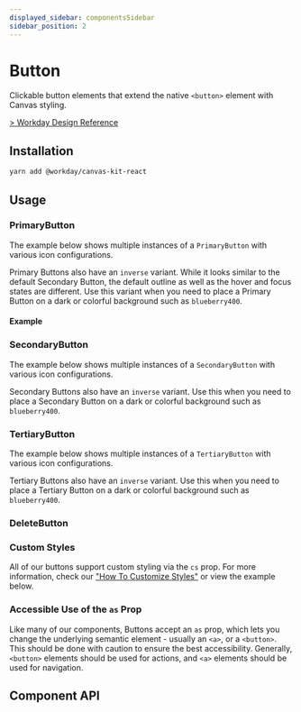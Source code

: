 ```yaml
---
displayed_sidebar: componentsSidebar
sidebar_position: 2
---
```



# Button

Clickable button elements that extend the native `<button>` element with Canvas styling.

[> Workday Design Reference](https://design.workday.com/components/buttons/buttons)

## Installation

```sh
yarn add @workday/canvas-kit-react
```

## Usage

### PrimaryButton

The example below shows multiple instances of a `PrimaryButton` with various icon configurations.

Primary Buttons also have an `inverse` variant. While it looks similar to the default Secondary
Button, the default outline as well as the hover and focus states are different. Use this variant
when you need to place a Primary Button on a dark or colorful background such as `blueberry400`.

#### Example

### SecondaryButton

The example below shows multiple instances of a `SecondaryButton` with various icon configurations.

Secondary Buttons also have an `inverse` variant. Use this when you need to place a Secondary Button
on a dark or colorful background such as `blueberry400`.

### TertiaryButton

The example below shows multiple instances of a `TertiaryButton` with various icon configurations.

Tertiary Buttons also have an `inverse` variant. Use this when you need to place a Tertiary Button
on a dark or colorful background such as `blueberry400`.

### DeleteButton

### Custom Styles

All of our buttons support custom styling via the `cs` prop. For more information, check our
["How To Customize Styles"](https://workday.github.io/canvas-kit/?path=/docs/styling-how-to-customize-styles--page)
or view the example below.

### Accessible Use of the `as` Prop

Like many of our components, Buttons accept an `as` prop, which lets you change the underlying
semantic element - usually an `<a>`, or a `<button>`. This should be done with caution to ensure the
best accessibility. Generally, `<button>` elements should be used for actions, and `<a>` elements
should be used for navigation.

## Component API

<SymbolDoc value="PrimaryButton" />
